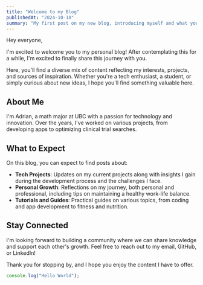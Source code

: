 ```yaml
---
title: "Welcome to my Blog"
publishedAt: "2024-10-18"
summary: "My first post on my new blog, introducing myself and what you can expect to find here."
---
```


Hey everyone,

I'm excited to welcome you to my personal blog! After contemplating this for a while, I'm excited to finally share this journey with you.

Here, you'll find a diverse mix of content reflecting my interests, projects, and sources of inspiration. Whether you're a tech enthusiast, a student, or simply curious about new ideas, I hope you'll find something valuable here.

## About Me

I'm Adrian, a math major at UBC with a passion for technology and innovation. Over the years, I've worked on various projects, from developing apps to optimizing clinical trial searches.

## What to Expect

On this blog, you can expect to find posts about:

- **Tech Projects**: Updates on my current projects along with insights I gain during the development process and the challenges I face.
- **Personal Growth**: Reflections on my journey, both personal and professional, including tips on maintaining a healthy work-life balance.
- **Tutorials and Guides**: Practical guides on various topics, from coding and app development to fitness and nutrition.

## Stay Connected

I'm looking forward to building a community where we can share knowledge and support each other's growth. Feel free to reach out to my email, GitHub, or LinkedIn!

Thank you for stopping by, and I hope you enjoy the content I have to offer.

```jsx
console.log("Hello World");
```